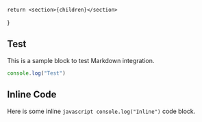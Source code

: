     return <section>{children}</section>
}

## Test

<Section>
This is a sample block to test Markdown integration.
</Section>

```javascript {.hljs}
console.log("Test")
```

## Inline Code

Here is some inline `javascript console.log("Inline")` code block.